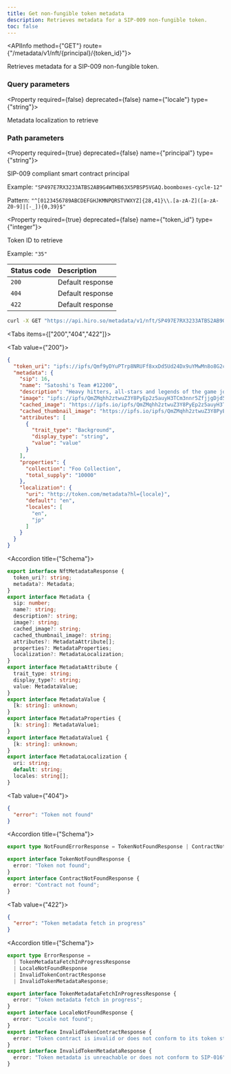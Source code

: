 ```yaml
---
title: Get non-fungible token metadata
description: Retrieves metadata for a SIP-009 non-fungible token.
toc: false
---
```



<Root>

<API>

<APIInfo method={"GET"} route={"/metadata/v1/nft/{principal}/{token_id}"}>

Retrieves metadata for a SIP-009 non-fungible token.

### Query parameters

<Property required={false} deprecated={false} name={"locale"} type={"string"}>

Metadata localization to retrieve

</Property>

### Path parameters

<Property required={true} deprecated={false} name={"principal"} type={"string"}>

SIP-009 compliant smart contract principal

<span>Example:  `"SP497E7RX3233ATBS2AB9G4WTHB63X5PBSP5VGAQ.boomboxes-cycle-12"`</span>

<span>Pattern:  `"^[0123456789ABCDEFGHJKMNPQRSTVWXYZ]{28,41}\\.[a-zA-Z]([a-zA-Z0-9]|[-_]){0,39}$"`</span>

</Property>

<Property required={true} deprecated={false} name={"token_id"} type={"integer"}>

Token ID to retrieve

<span>Example:  `"35"`</span>

</Property>

| Status code | Description |
| :----------- | :----------- |
| `200` | Default response |
| `404` | Default response |
| `422` | Default response |

</APIInfo>

<APIExample>

```bash title="Terminal"
curl -X GET "https://api.hiro.so/metadata/v1/nft/SP497E7RX3233ATBS2AB9G4WTHB63X5PBSP5VGAQ.boomboxes-cycle-12/35"
```

<Tabs items={["200","404","422"]}>

<Tab value={"200"}>



```json title="Example response"
{
  "token_uri": "ipfs://ipfs/Qmf9yDYuPTrp8NRUFf8xxDd5Ud24Dx9uYMwMn8o8G2cWPW/12200.json",
  "metadata": {
    "sip": 16,
    "name": "Satoshi's Team #12200",
    "description": "Heavy hitters, all-stars and legends of the game join forces to create a collection of unique varsity jackets",
    "image": "ipfs://ipfs/QmZMqhh2ztwuZ3Y8PyEp2z5auyH3TCm3nnr5ZfjjgDjd5q/12199.png",
    "cached_image": "https://ipfs.io/ipfs/QmZMqhh2ztwuZ3Y8PyEp2z5auyH3TCm3nnr5ZfjjgDjd5q/12199.png",
    "cached_thumbnail_image": "https://ipfs.io/ipfs/QmZMqhh2ztwuZ3Y8PyEp2z5auyH3TCm3nnr5ZfjjgDjd5q/12199.png",
    "attributes": [
      {
        "trait_type": "Background",
        "display_type": "string",
        "value": "value"
      }
    ],
    "properties": {
      "collection": "Foo Collection",
      "total_supply": "10000"
    },
    "localization": {
      "uri": "http://token.com/metadata?hl={locale}",
      "default": "en",
      "locales": [
        "en",
        "jp"
      ]
    }
  }
}
```

<Accordions>

<Accordion title={"Schema"}>

```ts
export interface NftMetadataResponse {
  token_uri?: string;
  metadata?: Metadata;
}
export interface Metadata {
  sip: number;
  name?: string;
  description?: string;
  image?: string;
  cached_image?: string;
  cached_thumbnail_image?: string;
  attributes?: MetadataAttribute[];
  properties?: MetadataProperties;
  localization?: MetadataLocalization;
}
export interface MetadataAttribute {
  trait_type: string;
  display_type?: string;
  value: MetadataValue;
}
export interface MetadataValue {
  [k: string]: unknown;
}
export interface MetadataProperties {
  [k: string]: MetadataValue1;
}
export interface MetadataValue1 {
  [k: string]: unknown;
}
export interface MetadataLocalization {
  uri: string;
  default: string;
  locales: string[];
}

```

</Accordion>

</Accordions>

</Tab>

<Tab value={"404"}>



```json title="Example response"
{
  "error": "Token not found"
}
```

<Accordions>

<Accordion title={"Schema"}>

```ts
export type NotFoundErrorResponse = TokenNotFoundResponse | ContractNotFoundResponse;

export interface TokenNotFoundResponse {
  error: "Token not found";
}
export interface ContractNotFoundResponse {
  error: "Contract not found";
}

```

</Accordion>

</Accordions>

</Tab>

<Tab value={"422"}>



```json title="Example response"
{
  "error": "Token metadata fetch in progress"
}
```

<Accordions>

<Accordion title={"Schema"}>

```ts
export type ErrorResponse =
  | TokenMetadataFetchInProgressResponse
  | LocaleNotFoundResponse
  | InvalidTokenContractResponse
  | InvalidTokenMetadataResponse;

export interface TokenMetadataFetchInProgressResponse {
  error: "Token metadata fetch in progress";
}
export interface LocaleNotFoundResponse {
  error: "Locale not found";
}
export interface InvalidTokenContractResponse {
  error: "Token contract is invalid or does not conform to its token standard";
}
export interface InvalidTokenMetadataResponse {
  error: "Token metadata is unreachable or does not conform to SIP-016";
}

```

</Accordion>

</Accordions>

</Tab>

</Tabs>

</APIExample>

</API>

</Root>
